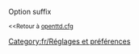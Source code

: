 {{fr/Amorce}}
Option suffix

<small><<Retour à [[Main/fr/Openttd.cfg|openttd.cfg]]</small>
[[Category:fr/Réglages et préférences]]